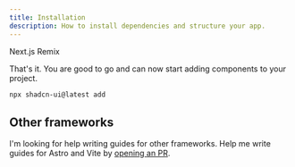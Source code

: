 ```yaml
---
title: Installation
description: How to install dependencies and structure your app.
---
```


<Tabs defaultValue="nextjs">
  <TabsList>
    <TabsTrigger value="nextjs">
      Next.js
    </TabsTrigger>
    <TabsTrigger value="remix">
      Remix
    </TabsTrigger>
  </TabsList>
  <TabsContent value="nextjs">
      <FrameworkDocs data="nextjs" />
  </TabsContent>
  <TabsContent value="remix">
      <FrameworkDocs data="remix" />
  </TabsContent>
</Tabs>

That's it. You are good to go and can now start adding components to your project.

```bash
npx shadcn-ui@latest add
```

## Other frameworks

I'm looking for help writing guides for other frameworks. Help me write guides for Astro and Vite by [opening an PR](https://github.com/shadcn/ui).
